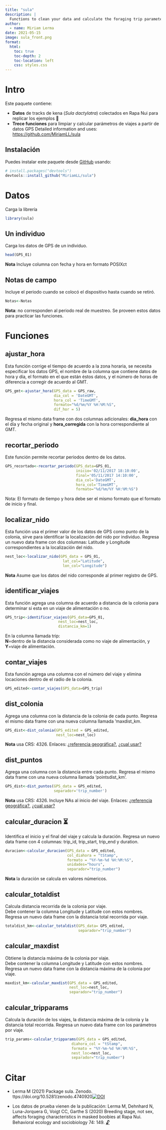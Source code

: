 ```yaml
---
title: "sula"
description: |
  Functions to clean your data and calculate the foraging trip parameters of the individuals. 
author:
  - name: Miriam Lerma
date: 2021-05-15
image: sula_front.png
format:
  html:
    toc: true
    toc-depth: 2
    toc-location: left
    css: styles.css
---
```



# Intro

Este paquete contiene:

-   **Datos** de tracks de kena (*Sula dactylatra*) colectados en Rapa Nui para replicar los ejemplos 🗿
-   **Trece funciones** para limpiar y calcular parámetros de viajes a partir de datos GPS Detailed information and uses: <https://github.com/MiriamLL/sula>

## Instalación

Puedes instalar este paquete desde [GitHub](https://github.com/) usando:

```r
# install.packages("devtools")
devtools::install_github("MiriamLL/sula")
```

# Datos

Carga la librería

```r
library(sula)
```

## Un individuo

Carga los datos de GPS de un individuo.

```r
head(GPS_01)
```

**Nota** Incluye columna con fecha y hora en formato POSIXct

## Notas de campo

Incluye el periodo cuando se colocó el dispositivo hasta cuando se retiró.

```r
Notas<-Notas
```

**Nota**: no corresponden al periodo real de muestreo. Se proveen estos datos para practicar las funciones.

# Funciones

## ajustar_hora

Esta función corrige el tiempo de acuerdo a la zona horaria, se necesita especificar los datos GPS, el nombre de la columna que contiene datos de hora y día, el formato en el que están éstos datos, y el número de horas de diferencia a corregir de acuerdo al GMT.

```r
GPS_gmt<-ajustar_hora(GPS_data = GPS_raw,
                      dia_col = 'DateGMT',
                      hora_col = 'TimeGMT',
                      formato="%d/%m/%Y %H:%M:%S",
                      dif_hor = 5)
```

Regresa el mismo data frame con dos columnas adicionales: **dia_hora** con el día y fecha original y **hora_corregida** con la hora correspondiente al GMT.

## recortar_periodo

Este función permite recortar periodos dentro de los datos.

```r
GPS_recortado<-recortar_periodo(GPS_data=GPS_01,
                                inicio='02/11/2017 18:10:00',
                                final='05/11/2017 14:10:00',
                                dia_col='DateGMT',
                                hora_col='TimeGMT',
                                formato="%d/%m/%Y %H:%M:%S")
```

Nota: El formato de tiempo y hora debe ser el mismo formato que el formato de inicio y final.

## localizar_nido

Esta función usa el primer valor de los datos de GPS como punto de la colonia, sirve para identificar la localización del nido por individuo. Regresa un nuevo data frame con dos columnas: Latitude y Longitude correspondientes a la localización del nido.

```r
nest_loc<-localizar_nido(GPS_data = GPS_01,
                          lat_col="Latitude",
                          lon_col="Longitude")
```

**Nota** Asume que los datos del nido corresponde al primer registro de GPS.

## identificar_viajes️

Esta función agrega una columna de acuerdo a distancia de la colonia para determinar si esta en un viaje de alimentación o no.

```r
GPS_trip<-identificar_viajes(GPS_data=GPS_01,
                        nest_loc=nest_loc,
                        distancia_km=1)
```

En la columna llamada trip:\
**N**=dentro de la distancia considerada como no viaje de alimentación, y\
**Y**=viaje de alimentación.

## contar_viajes

Esta función agrega una columna con el número del viaje y elimina locaciones dentro de el radio de la colonia.

```r
GPS_edited<-contar_viajes(GPS_data=GPS_trip)
```

## dist_colonia

Agrega una columna con la distancia de la colonia de cada punto. Regresa el mismo data frame con una nueva columna llamada 'maxdist_km.

```r
GPS_dist<-dist_colonia(GPS_edited = GPS_edited, 
                       nest_loc=nest_loc)
```

**Nota** usa CRS: 4326. Enlaces: [¿referencia geográfica?](https://mgimond.github.io/Spatial/chp09-0.html), [¿cual usar?](https://geocompr.robinlovelace.net/reproj-geo-data.html)

## dist_puntos

Agrega una columna con la distancia entre cada punto. Regresa el mismo data frame con una nueva columna llamada 'pointsdist_km'.

```r
GPS_dist<-dist_puntos(GPS_data = GPS_edited,
                      separador='trip_number')
```

**Nota** usa CRS: 4326. Incluye NAs al inicio del viaje. Enlaces: [¿referencia geográfica?](https://mgimond.github.io/Spatial/chp09-0.html), [¿cual usar?](https://geocompr.robinlovelace.net/reproj-geo-data.html)

## calcular_duracion ⏳

Identifica el inicio y el final del viaje y calcula la duración. Regresa un nuevo data frame con 4 columnas: trip_id, trip_start, trip_end y duration.

```r
duracion<-calcular_duracion(GPS_data = GPS_edited,
                            col_diahora = "tStamp",
                            formato = "%Y-%m-%d %H:%M:%S",
                            unidades="hours",
                            separador="trip_number")
```

**Nota** la duración se calcula en valores númericos.

## calcular_totaldist

Calcula distancia recorrida de la colonia por viaje.\
Debe contener la columna Longitude y Latitude con estos nombres.\
Regresa un nuevo data frame con la distancia total recorrida por viaje.

```r
totaldist_km<-calcular_totaldist(GPS_data= GPS_edited,
                                 separador="trip_number")
```

## calcular_maxdist

Obtiene la distancia máxima de la colonia por viaje.\
Debe contener la columna Longitude y Latitude con estos nombres.\
Regresa un nuevo data frame con la distancia máxima de la colonia por viaje.

```r
maxdist_km<-calcular_maxdist(GPS_data = GPS_edited, 
                             nest_loc=nest_loc,
                             separador="trip_number")
```

## calcular_tripparams

Calcula la duración de los viajes, la distancia máxima de la colonia y la distancia total recorrida. Regresa un nuevo data frame con los parámetros por viaje.

```r
trip_params<-calcular_tripparams(GPS_data = GPS_edited,
                              diahora_col = "tStamp",
                              formato = "%Y-%m-%d %H:%M:%S",
                              nest_loc=nest_loc,
                              separador="trip_number")
```

# Citar

-   Lerma M (2021) Package sula. Zenodo. ttps://doi.org/10.5281/zenodo.4740920[![DOI](https://zenodo.org/badge/DOI/10.5281/zenodo.4740920.svg)](https://doi.org/10.5281/zenodo.4740920)

-   Los datos de prueba vienen de la publicación: Lerma M, Dehnhard N, Luna-Jorquera G, Voigt CC, Garthe S (2020) Breeding stage, not sex, affects foraging characteristics in masked boobies at Rapa Nui. Behavioral ecology and sociobiology 74: 149. [🔓](https://link.springer.com/article/10.1007/s00265-020-02921-1)

